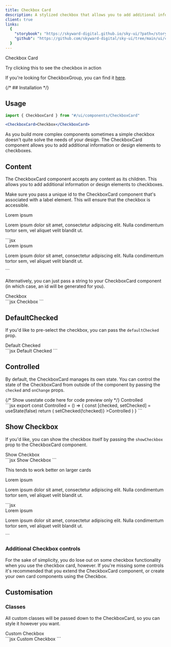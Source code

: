 ```yaml
---
title: Checkbox Card
description: A stylized checkbox that allows you to add additional information or design elements to checkboxes.
client: true
links:
  {
    "storybook": "https://skyward-digital.github.io/sky-ui/?path=/story/ui-components-checkboxgroup--default",
    "github": "https://github.com/skyward-digital/sky-ui/tree/main/ui/components/CheckboxCard",
  }
---
```



<CodePreview client:load>
  <CheckboxCard client:load defaultChecked showCheckbox className="max-w-md flex items-start">
    <div className="text-left">
      <label htmlFor="custom-checkbox" className="font-bold">
        Checkbox Card
      </label>
      <p className="text-sm text-gray-500">Try clicking this to see the checkbox in action</p>
    </div>
  </CheckboxCard>
</CodePreview>

If you're looking for CheckboxGroup, you can find it [here](/ui/components/CheckboxGroup).

{/* ## Installation */}

## Usage

```jsx
import { CheckboxCard } from "#/ui/components/CheckboxCard"
```

```jsx
<CheckboxCard>Checkbox</CheckboxCard>
```

As you build more complex components sometimes a simple checkbox doesn't quite solve the needs of your design. The CheckboxCard component allows you to add additional information or design elements to checkboxes.

## Content

The CheckboxCard component accepts any content as its children. This allows you to add additional information or design elements to checkboxes.

Make sure you pass a unique id to the CheckboxCard component that's associated with a label element. This will ensure that the checkbox is accessible.

<CodePreview client:load>
  <CheckboxCard
    client:load
    id="custom-checkbox"
    defaultChecked={true}
    className="flex gap-4 max-w-md"
  >
    <ContainerIcon className="size-6 flex-shrink-0" />
    <div className="text-left">
      <label htmlFor="custom-checkbox" className="font-bold">
        Lorem ipsum
      </label>
      <p className="text-sm text-gray-500">
        Lorem ipsum dolor sit amet, consectetur adipiscing elit. Nulla condimentum tortor sem, vel
        aliquet velit blandit ut.
      </p>
    </div>
  </CheckboxCard>
  <div slot="code">
    ```jsx
    <CheckboxCard id="custom-checkbox" defaultChecked={true} className="flex gap-4 max-w-md">
      <ContainerIcon className="size-6 flex-shrink-0" />
      <div className="text-left">
        <label htmlFor="custom-checkbox" className="font-bold">
          Lorem ipsum
        </label>
        <p className="text-sm text-gray-500">
          Lorem ipsum dolor sit amet, consectetur adipiscing elit. Nulla condimentum tortor sem, vel
          aliquet velit blandit ut.
        </p>
      </div>
    </CheckboxCard>
    ```
  </div>
</CodePreview>

Alternatively, you can just pass a string to your CheckboxCard component (in which case, an id will be generated for you).

<CodePreview client:load>
  <CheckboxCard client:load>Checkbox</CheckboxCard>
  <div slot="code">
    ```jsx
    <CheckboxCard>Checkbox</CheckboxCard>
    ```
  </div>
</CodePreview>

## DefaultChecked

If you'd like to pre-select the checkbox, you can pass the `defaultChecked` prop.

<CodePreview client:load>
  <CheckboxCard client:load defaultChecked>
    Default Checked
  </CheckboxCard>
  <div slot="code">
    ```jsx
    <CheckboxCard defaultChecked>Default Checked</CheckboxCard>
    ```
  </div>
</CodePreview>

## Controlled

By default, the CheckboxCard manages its own state. You can control the state of the CheckboxCard from outside of the component by passing the `checked` and `onChange` props.

<CodePreview client:load>
  {/* Show usestate code here for code preview only */}
  <CheckboxCard client:load>Controlled</CheckboxCard>
  <div slot="code">
    ```jsx
    export const Controlled = () => {
      const [checked, setChecked] = useState(false)
      return (
        <CheckboxCard
          checked={checked}
          onChange={() => setChecked(!checked)}
        >Controlled</CheckboxCard>
      )
    }
    ```
  </div>
</CodePreview>

## Show Checkbox

If you'd like, you can show the checkbox itself by passing the `showCheckbox` prop to the CheckboxCard component.

<CodePreview client:load>
  <CheckboxCard client:load showCheckbox defaultChecked>
    Show Checkbox
  </CheckboxCard>
  <div slot="code">
    ```jsx
    <CheckboxCard showCheckbox>Show Checkbox</CheckboxCard>
    ```
  </div>
</CodePreview>

This tends to work better on larger cards

<CodePreview client:load>
  <CheckboxCard
    client:load
    id="custom-checkbox"
    defaultChecked={true}
    showCheckbox={true}
    className="flex gap-4 max-w-md items-start"
  >
    <ContainerIcon className="size-6 flex-shrink-0 my-auto" />
    <div className="text-left">
      <label htmlFor="custom-checkbox" className="font-bold">
        Lorem ipsum
      </label>
      <p className="text-sm text-gray-500">
        Lorem ipsum dolor sit amet, consectetur adipiscing elit. Nulla condimentum tortor sem, vel
        aliquet velit blandit ut.
      </p>
    </div>
  </CheckboxCard>
  <div slot="code">
    ```jsx
    <CheckboxCard
      id="custom-checkbox"
      defaultChecked={true}
      showCheckbox={true}
      className="flex gap-4 max-w-md"
    >
      <ContainerIcon className="size-6 flex-shrink-0" />
      <div className="text-left">
        <label htmlFor="custom-checkbox" className="font-bold">
          Lorem ipsum
        </label>
        <p className="text-sm text-gray-500">
          Lorem ipsum dolor sit amet, consectetur adipiscing elit. Nulla condimentum tortor sem, vel
          aliquet velit blandit ut.
        </p>
      </div>
    </CheckboxCard>
    ```
  </div>
</CodePreview>

### Additional Checkbox controls

For the sake of simplicity, you do lose out on some checkbox functionality when you use the checkbox card, however. If you're missing some controls it's recommended that you extend the CheckboxCard component, or create your own card components using the Checkbox.

## Customisation

### Classes

All custom classes will be passed down to the CheckboxCard, so you can style it however you want.

<CodePreview client:load>
  <CheckboxCard
    client:load
    defaultChecked
    className="font-medium data-[headlessui-state=checked]:bg-indigo-500 data-[headlessui-state=checked]:text-white"
  >
    Custom Checkbox
  </CheckboxCard>
  <div slot="code">
    ```jsx
    <CheckboxCard
      defaultChecked
      className="font-medium data-[headlessui-state=checked]:bg-indigo-500 data-[headlessui-state=checked]:text-white"
    >
      Custom Checkbox
    </CheckboxCard>
    ```
  </div>
</CodePreview>
